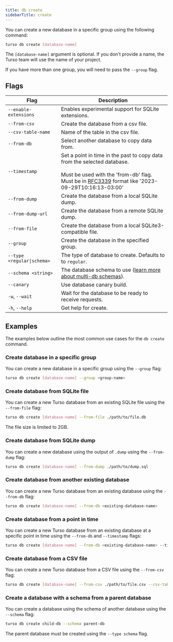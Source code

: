 ```yaml
---
title: db create
sidebarTitle: create
---
```


You can create a new database in a specific group using the following command:

```bash
turso db create [database-name]
```

<Info>

The `[database-name]` argument is optional. If you don't provide a name, the Turso team will use the name of your project.

</Info>

<Info>

If you have more than one group, you will need to pass the `--group` flag.

</Info>

## Flags

| Flag                       | Description                                                                                                                                                                                                                           |
| -------------------------- | ------------------------------------------------------------------------------------------------------------------------------------------------------------------------------------------------------------------------------------- |
| `--enable-extensions`      | Enables experimental support for SQLite extensions.                                                                                                                                                                                   |
| `--from-csv`               | Create the database from a csv file.                                                                                                                                                                                                  |
| `--csv-table-name`         | Name of the table in the csv file.                                                                                                                                                                                                    |
| `--from-db`                | Select another database to copy data from.                                                                                                                                                                                            |
| `--timestamp`              | Set a point in time in the past to copy data from the selected database.<br /><br />Must be used with the 'from-db' flag. Must be in [RFC3339](https://datatracker.ietf.org/doc/html/rfc3339) format like '2023-09-29T10:16:13-03:00' |
| `--from-dump`              | Create the database from a local SQLite dump.                                                                                                                                                                                         |
| `--from-dump-url`          | Create the database from a remote SQLite dump.                                                                                                                                                                                        |
| `--from-file`              | Create the database from a local SQLite3-compatible file.                                                                                                                                                                             |
| `--group`                  | Create the database in the specified group.                                                                                                                                                                                           |
| `--type <regular\|schema>` | The type of database to create. Defaults to to `regular`.                                                                                                                                                                             |
| `--schema <string>`        | The database schema to use ([learn more about multi-db schemas](/features/multi-db-schemas)).                                                                                                                                         |
| `--canary`                 | Use database canary build.                                                                                                                                                                                                            |
| `-w`, `--wait`             | Wait for the database to be ready to receive requests.                                                                                                                                                                                |
| `-h`, `--help`             | Get help for create.                                                                                                                                                                                                                  |

## Examples

The examples below outline the most common use cases for the `db create` command.

### Create database in a specific group

You can create a new database in a specific group using the `--group` flag:

```bash
turso db create [database-name] --group <group-name>
```

### Create database from SQLite file

You can create a new Turso database from an existing SQLite file using the `--from-file` flag:

```bash
turso db create [database-name] --from-file ./path/to/file.db
```

<Info>

The file size is limited to 2GB.

</Info>

### Create database from SQLite dump

You can create a new database using the output of `.dump` using the `--from-dump` flag:

```bash
turso db create [database-name] --from-dump ./path/to/dump.sql
```

### Create database from another existing database

You can create a new Turso database from an existing database using the `--from-db` flag:

```bash
turso db create [database-name] --from-db <existing-database-name>
```

### Create database from a point in time

You can create a new Turso database from an existing database at a specific point in time using the `--from-db` and `--timestamp` flags:

```bash
turso db create [database-name] --from-db <existing-database-name> --timestamp 2024-01-01T10:10:10-10:00
```

### Create database from a CSV file

You can create a new Turso database from a CSV file using the `--from-csv` flag:

```bash
turso db create [database-name] --from-csv ./path/to/file.csv --csv-table-name <desired-table-name>
```

### Create a database with a schema from a parent database

You can create a database using the schema of another database using the `--schema` flag:

```bash
turso db create child-db --schema parent-db
```

<Note>

The parent database must be created using the `--type schema` flag.

</Note>
